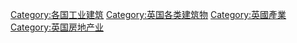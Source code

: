 {{Portal|United Kingdom}}

[[Category:各国工业建筑|Category:各国工业建筑]]
[[Category:英国各类建筑物|Category:英国各类建筑物]]
[[Category:英國產業|Category:英國產業]]
[[Category:英国房地产业|Category:英国房地产业]]